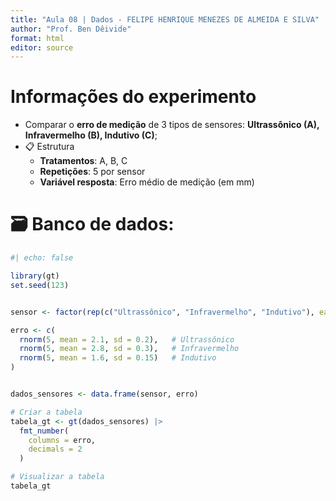 ```yaml
---
title: "Aula 08 | Dados - FELIPE HENRIQUE MENEZES DE ALMEIDA E SILVA"
author: "Prof. Ben Dêivide"
format: html
editor: source
---
```


# Informações do experimento

- Comparar o **erro de medição** de 3 tipos de sensores: **Ultrassônico (A), Infravermelho (B), Indutivo (C)**;
- 📋 Estrutura
   - **Tratamentos**: A, B, C
   - **Repetições**: 5 por sensor
   - **Variável resposta**: Erro médio de medição (em mm)

#  🗃 Banco de dados:

```r
#| echo: false

library(gt)
set.seed(123)


sensor <- factor(rep(c("Ultrassônico", "Infravermelho", "Indutivo"), each = 5))

erro <- c(
  rnorm(5, mean = 2.1, sd = 0.2),   # Ultrassônico
  rnorm(5, mean = 2.8, sd = 0.3),   # Infravermelho
  rnorm(5, mean = 1.6, sd = 0.15)   # Indutivo
)


dados_sensores <- data.frame(sensor, erro)

# Criar a tabela
tabela_gt <- gt(dados_sensores) |>
  fmt_number(
    columns = erro,
    decimals = 2
  )

# Visualizar a tabela
tabela_gt
```

